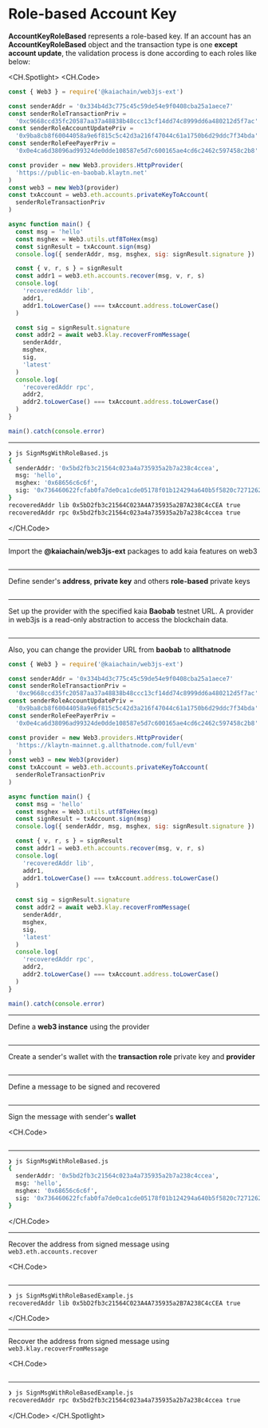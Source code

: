 # Role-based Account Key

**AccountKeyRoleBased** represents a role-based key. If an account has an **AccountKeyRoleBased** object and the transaction type is one **except account update**, the validation process is done according to each roles like below:

<CH.Spotlight>
<CH.Code>

```js SignMsgWithRoleBased.js
const { Web3 } = require('@kaiachain/web3js-ext')

const senderAddr = '0x334b4d3c775c45c59de54e9f0408cba25a1aece7'
const senderRoleTransactionPriv =
  '0xc9668ccd35fc20587aa37a48838b48ccc13cf14dd74c8999dd6a480212d5f7ac'
const senderRoleAccountUpdatePriv =
  '0x9ba8cb8f60044058a9e6f815c5c42d3a216f47044c61a1750b6d29ddc7f34bda'
const senderRoleFeePayerPriv =
  '0x0e4ca6d38096ad99324de0dde108587e5d7c600165ae4cd6c2462c597458c2b8'

const provider = new Web3.providers.HttpProvider(
  'https://public-en-baobab.klaytn.net'
)
const web3 = new Web3(provider)
const txAccount = web3.eth.accounts.privateKeyToAccount(
  senderRoleTransactionPriv
)

async function main() {
  const msg = 'hello'
  const msghex = Web3.utils.utf8ToHex(msg)
  const signResult = txAccount.sign(msg)
  console.log({ senderAddr, msg, msghex, sig: signResult.signature })

  const { v, r, s } = signResult
  const addr1 = web3.eth.accounts.recover(msg, v, r, s)
  console.log(
    'recoveredAddr lib',
    addr1,
    addr1.toLowerCase() === txAccount.address.toLowerCase()
  )

  const sig = signResult.signature
  const addr2 = await web3.klay.recoverFromMessage(
    senderAddr,
    msghex,
    sig,
    'latest'
  )
  console.log(
    'recoveredAddr rpc',
    addr2,
    addr2.toLowerCase() === txAccount.address.toLowerCase()
  )
}

main().catch(console.error)
```

---

```zsh output
❯ js SignMsgWithRoleBased.js
{
  senderAddr: '0x5bd2fb3c21564c023a4a735935a2b7a238c4ccea',
  msg: 'hello',
  msghex: '0x68656c6c6f',
  sig: '0x736460622fcfab0fa7de0ca1cde05178f01b124294a640b5f5820c7271262c6c271f1ad15f0d7b974d68eaac60d5daa1e7dd65301bbfb814beecbca1238b64121c'
}
recoveredAddr lib 0x5bD2fb3c21564C023A4A735935a2B7A238C4cCEA true
recoveredAddr rpc 0x5bd2fb3c21564c023a4a735935a2b7a238c4ccea true
```

</CH.Code>

---

Import the **@kaiachain/web3js-ext** packages to add kaia features on web3

```js SignMsgWithRoleBased.js focus=1

```

---

Define sender's **address**, **private key** and others **role-based** private keys

```js SignMsgWithRoleBased.js focus=3:6

```

---

Set up the provider with the specified kaia **Baobab** testnet URL. A provider in web3js is a read-only abstraction to access the blockchain data.

```js SignMsgWithRoleBased.js focus=8

```

---

Also, you can change the provider URL from **baobab** to **allthatnode**

```js SignMsgWithRoleBased.js focus=8
const { Web3 } = require('@kaiachain/web3js-ext')

const senderAddr = '0x334b4d3c775c45c59de54e9f0408cba25a1aece7'
const senderRoleTransactionPriv =
  '0xc9668ccd35fc20587aa37a48838b48ccc13cf14dd74c8999dd6a480212d5f7ac'
const senderRoleAccountUpdatePriv =
  '0x9ba8cb8f60044058a9e6f815c5c42d3a216f47044c61a1750b6d29ddc7f34bda'
const senderRoleFeePayerPriv =
  '0x0e4ca6d38096ad99324de0dde108587e5d7c600165ae4cd6c2462c597458c2b8'

const provider = new Web3.providers.HttpProvider(
  'https://klaytn-mainnet.g.allthatnode.com/full/evm'
)
const web3 = new Web3(provider)
const txAccount = web3.eth.accounts.privateKeyToAccount(
  senderRoleTransactionPriv
)

async function main() {
  const msg = 'hello'
  const msghex = Web3.utils.utf8ToHex(msg)
  const signResult = txAccount.sign(msg)
  console.log({ senderAddr, msg, msghex, sig: signResult.signature })

  const { v, r, s } = signResult
  const addr1 = web3.eth.accounts.recover(msg, v, r, s)
  console.log(
    'recoveredAddr lib',
    addr1,
    addr1.toLowerCase() === txAccount.address.toLowerCase()
  )

  const sig = signResult.signature
  const addr2 = await web3.klay.recoverFromMessage(
    senderAddr,
    msghex,
    sig,
    'latest'
  )
  console.log(
    'recoveredAddr rpc',
    addr2,
    addr2.toLowerCase() === txAccount.address.toLowerCase()
  )
}

main().catch(console.error)
```

---

Define a **web3 instance** using the provider

```js SignMsgWithRoleBased.js focus=9

```

---

Create a sender's wallet with the **transaction role** private key and **provider**

```js SignMsgWithRoleBased.js focus=10

```

---

Define a message to be signed and recovered

```js SignMsgWithRoleBased.js focus=13

```

---

Sign the message with sender's **wallet**

<CH.Code>
```js SignMsgWithRoleBased.js focus=14:16

````
---

```zsh output
❯ js SignMsgWithRoleBased.js
{
  senderAddr: '0x5bd2fb3c21564c023a4a735935a2b7a238c4ccea',
  msg: 'hello',
  msghex: '0x68656c6c6f',
  sig: '0x736460622fcfab0fa7de0ca1cde05178f01b124294a640b5f5820c7271262c6c271f1ad15f0d7b974d68eaac60d5daa1e7dd65301bbfb814beecbca1238b64121c'
}
````

</CH.Code>

---

Recover the address from signed message using `web3.eth.accounts.recover`

<CH.Code>
```js SignMsgWithRoleBased.js focus=18:20

````
---
```zsh output
❯ js SignMsgWithRoleBasedExample.js
recoveredAddr lib 0x5bD2fb3c21564C023A4A735935a2B7A238C4cCEA true
````

</CH.Code>

---

Recover the address from signed message using `web3.klay.recoverFromMessage`

<CH.Code>
```js SignMsgWithRoleBased.js focus=22:24

````
---
```zsh output
❯ js SignMsgWithRoleBasedExample.js
recoveredAddr rpc 0x5bd2fb3c21564c023a4a735935a2b7a238c4ccea true
````

</CH.Code>
</CH.Spotlight>
